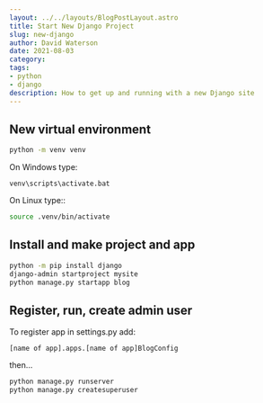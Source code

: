 ```yaml
---
layout: ../../layouts/BlogPostLayout.astro
title: Start New Django Project
slug: new-django
author: David Waterson
date: 2021-08-03
category:
tags:
- python
- django
description: How to get up and running with a new Django site
---
```


## New virtual environment
    
```bash
python -m venv venv
```

On Windows type:    
```shell
venv\scripts\activate.bat
```   
On Linux type::
```bash
source .venv/bin/activate
```

## Install and make project and app

```bash
python -m pip install django
django-admin startproject mysite
python manage.py startapp blog  
```

## Register, run, create admin user

To register app in settings.py add:

```
[name of app].apps.[name of app]BlogConfig
```

then...

```bash
python manage.py runserver
python manage.py createsuperuser
```

